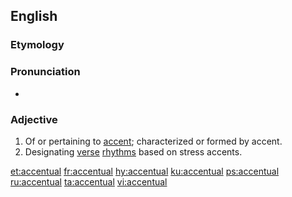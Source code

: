 ==English==

===Etymology===
{{suffix|accent|ual|lang=en}}

===Pronunciation===
* {{a|US}} {{IPA|/æk.ˈsɛn.tʃu.əl/|/æk.ˈsɛntʃ.ə.wəl/|/æk.ˈsɛntʃ.wəl/|lang=en}}

===Adjective===
{{head|en|adjective}}

# Of or pertaining to [[accent]]; characterized or formed by accent.
# Designating [[verse]] [[rhythms]] based on stress accents.

[[et:accentual]]
[[fr:accentual]]
[[hy:accentual]]
[[ku:accentual]]
[[ps:accentual]]
[[ru:accentual]]
[[ta:accentual]]
[[vi:accentual]]